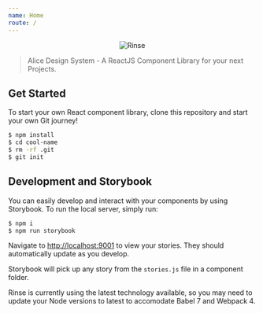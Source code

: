 ```yaml
---
name: Home
route: /
---
```


<p align="center">
	<img src="https://github.com/alice-labs/alice-design-system/blob/master/public/logo-full.png?raw=true" width={400} alt="Rinse" />
</p>

> Alice Design System -  A ReactJS Component Library for your next Projects.

## Get Started

To start your own React component library, clone this repository and start your own Git journey!

```bash
$ npm install
$ cd cool-name
$ rm -rf .git
$ git init
```

## Development and Storybook

You can easily develop and interact with your components by using Storybook. To run the local server, simply run:

```bash
$ npm i
$ npm run storybook
```
Navigate to [http://localhost:9001](http://localhost:9001) to view your stories. They should automatically update as you develop.

Storybook will pick up any story from the `stories.js` file in a component folder.

Rinse is currently using the latest technology available, so you may need to update your Node versions to latest to accomodate Babel 7 and Webpack 4.
